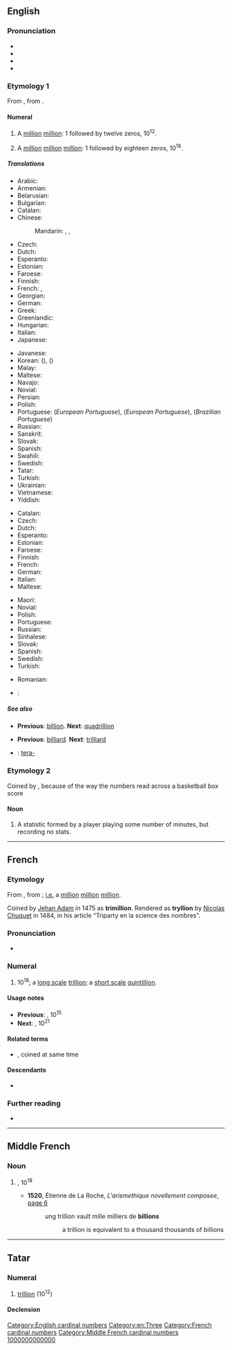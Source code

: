 {{also|Trillion}}
==English==
{{wikipedia|trillion|mul=Long and short scales}}

===Pronunciation===
* {{audio|en|en-us-trillion.ogg|Audio (US)}}
* {{IPA|en|/ˈtɹɪljən/}}
* {{audio|en|en-au-trillion.ogg|Audio (AU)}}
* {{rhymes|en|ɪljən}}

===Etymology 1===
From {{etyl|fr|en}} {{m|fr|trillion}}, from {{confix|fr|tri|gloss1=three|illion|nocat=1}}.

====Numeral====
{{head|en|numeral|plural|trillions}}

# {{lb|en|US|modern|_|British|Australian|[[w:Long and short scales|short scale]]}} A [[million]] [[million]]: 1 followed by twelve zeros, 10<sup>12</sup>.
# {{lb|en|dated|_|British|Australian|[[w:Long and short scales|long scale]]}} A [[million]] [[million]] [[million]]: 1 followed by eighteen zeros, 10<sup>18</sup>.

=====Translations=====
{{trans-top|a million million, 10<sup>12</sup>}}
* Arabic: {{t|ar|تِرِيلِيُون|m|tr=tirilyūn}}
* Armenian: {{t+|hy|տրիլիոն}}
* Belarusian: {{t|be|трыльён|m}}
* Bulgarian: {{t|bg|трилио́н|m}}
* Catalan: {{t+|ca|bilió}}
* Chinese:
*: Mandarin: {{t+|cmn|萬億}}, {{t+|cmn|万亿|tr=wànyì}}, {{t+|cmn|兆|tr=zhào}}
* Czech: {{t+|cs|bilión|m}}
* Dutch: {{t+|nl|biljoen|n}}
* Esperanto: {{t+|eo|duiliono}}
* Estonian: {{t|et|biljon}}
* Faroese: {{t|fo|billión|f}}
* Finnish: {{t+|fi|biljoona}}
* French: {{t+|fr|billion|m}}, {{t+|fr|mille milliards|m-p}}
* Georgian: {{t|ka|ტრილიონი}}
* German: {{t+|de|Billion|f}}
* Greek: {{t+|el|τρισεκατομμύριο|n}}
* Greenlandic: {{t|kl|billioni}}
* Hungarian: {{t+|hu|billió}}
* Italian: {{t+|it|bilione|f}}
* Japanese: {{t+|ja|兆|tr=ちょう, chō}}
{{trans-mid}}
* Javanese: {{t|jv|kirna}}
* Korean: {{t+|ko|조}} ({{t+|ko|兆}}), {{t+|ko|만억}} ({{t+|ko|萬億}})
* Malay: {{t|ms|trilion}}
* Maltese: {{t|mt|biljun}}
* Navajo: {{t|nv|chiyóón}}
* Novial: {{t|nov|bilione}}
* Persian: {{t+|fa|تریلیون|tr=terilyon}}
* Polish: {{t+|pl|bilion|m-in}}
* Portuguese: {{t+|pt|bilhão|m}} (''European Portuguese''), {{t+|pt|bilião}} (''European Portuguese''), {{t+|pt|trilhão}} (''Brazilian Portuguese'')
* Russian: {{t+|ru|триллио́н|m}}
* Sanskrit: {{t+|sa|महापद्म}}
* Slovak: {{t+|sk|bilión|m}}
* Spanish: {{t+|es|billón|m}}
* Swahili: {{t|sw|trilioni}}
* Swedish: {{t+|sv|biljon|c}}
* Tatar: {{t+|tt|триллион|sc=Cyrl}}
* Turkish: {{t+|tr|trilyon}}
* Ukrainian: {{t+|uk|трильйо́н|m}}
* Vietnamese: {{t|vi|nghìn tỷ}}
* Yiddish: {{t|yi|ביליאָן|m}}
{{trans-bottom}}

{{trans-top|a million million million, 10<sup>18</sup>}}
* Catalan: {{t+|ca|trilió}}
* Czech: {{t|cs|trilión|m}}
* Dutch: {{t+|nl|triljoen|n}}
* Esperanto: {{t|eo|triiliono}}
* Estonian: {{t|et|triljon}}
* Faroese: {{t|fo|trillión|f}}
* Finnish: {{t+|fi|triljoona}}
* French: {{t+|fr|trillion|m}}
* German: {{t+|de|Trillion|f}}
* Italian: {{t+|it|trilione|f}}
* Maltese: {{t|mt|triljun}}
{{trans-mid}}
* Maori: {{t|mi|tiriona}}
* Novial: {{t|nov|trilione}}
* Polish: {{t+|pl|trylion|m-in}}
* Portuguese: {{t+|pt|trilhão|m}}
* Russian: {{t+|ru|квинтиллио́н|m}}
* Sinhalese: {{t|si|ත්‍රිලියනය}}
* Slovak: {{t|sk|trilión|m}}
* Spanish: {{t+|es|trillón|m}}
* Swedish: {{t+|sv|triljon|c}}
* Turkish: {{t+|tr|kentilyon}}
{{trans-bottom}}

{{checktrans-top}}
* Romanian: {{t+check|ro|bilion|n}}
{{trans-mid}}
* {{ttbc|sh}}: {{t-check|sh|bilion|m}}
{{trans-bottom}}

=====See also=====
* {{qualifier|short scale}} '''Previous''': [[billion]]. '''Next''': [[quadrillion]]
* {{qualifier|long scale}} '''Previous''': [[billiard]]. '''Next''': [[trilliard]]
* {{lb|en|SI prefix}}: [[tera-]]

===Etymology 2===
Coined by {{w|Harvey Pollack}}, because of the way the numbers read across a basketball box score

====Noun====
{{en-noun}}

# {{lb|en|basketball|slang}} A statistic formed by a player playing some number of minutes, but recording no stats.

[[Category:English cardinal numbers]]
[[Category:en:Three]]

----

==French==

===Etymology===
From {{confix|fr|tri|gloss1=three|illion}}, from {{m|fr|million}}; [[i.e.]] a [[million]] [[million]] [[million]].

Coined by [[w:Jehan Adam|Jehan Adam]] in 1475 as '''trimillion'''.<!--<ref name="genevieve" /> <ref name="parchemin" /> <ref name="thorndike" />-->
Rendered as '''tryllion''' by [[w:Nicolas Chuquet|Nicolas Chuquet]] in 1484, in his article “Triparty en la science des nombres”.<!--<ref name="Chuquet1" /> <ref name="Chuquet2" />-->

===Pronunciation===
* {{fr-IPA|trilion}}

===Numeral===
{{head|fr|numeral}}

# 10<sup>18</sup>; a [[w:Long and short scales|long scale]] [[trillion#English|trillion]]; a [[w:Long and short scales|short scale]] [[quintillion]].

====Usage notes====
* '''Previous''': {{l|fr|billiard}}, 10<sup>15</sup>
* '''Next''': {{l|fr|trilliard}}, 10<sup>21</sup>

====Related terms====
* {{l|fr|billion}}, coined at same time

====Descendants====
* {{desc|ca|trilió|bor=1}}

===Further reading===
* {{R:TLFi}}

[[Category:French cardinal numbers]]

----

==Middle French==

===Noun===
{{frm-noun|m}}

# {{l|en|trillion}}, 10<sup>18</sup>
#* '''1520''', Étienne de La Roche, ''L'arismethique novellement composee'', [https://books.google.co.uk/books?id=9xg8AAAAcAAJ&pg=PT407&dq=billion&hl=en&sa=X&redir_esc=y#v=onepage&q=billion&f=false page 6]
#*: ung trillion vault mille milliers de '''billions'''
#*:: a trillion is equivalent to<!--lit: is worth, verb valoir--> a thousand thousands of billions

[[Category:Middle French cardinal numbers]]

----

==Tatar==

===Numeral===
{{tt-pos|noun|l|c|триллион}}

# {{cln|tt|cardinal numbers}} [[trillion]] (10<sup>12</sup>)

====Declension====
{{crh-latin-noun|nıñ|ga|nı|da|nan}}

[[Category:Tatar cardinal numbers|1000000000000]]